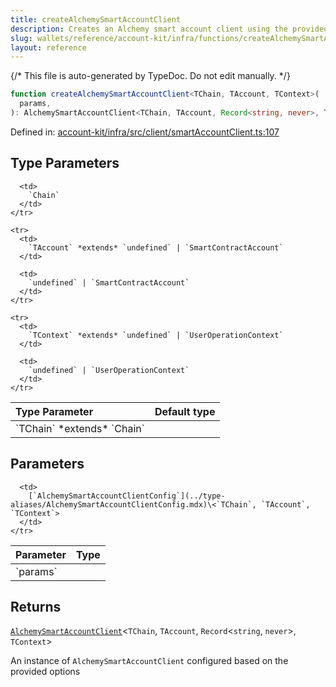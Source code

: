 ```yaml
---
title: createAlchemySmartAccountClient
description: Creates an Alchemy smart account client using the provided configuration options, including account details, gas manager configuration, and custom middleware.
slug: wallets/reference/account-kit/infra/functions/createAlchemySmartAccountClient
layout: reference
---
```


{/* This file is auto-generated by TypeDoc. Do not edit manually. */}

```ts
function createAlchemySmartAccountClient<TChain, TAccount, TContext>(
  params,
): AlchemySmartAccountClient<TChain, TAccount, Record<string, never>, TContext>;
```

Defined in: [account-kit/infra/src/client/smartAccountClient.ts:107](https://github.com/alchemyplatform/aa-sdk/blob/17aad1f572375d42a06c7e3238078a88a435d459/account-kit/infra/src/client/smartAccountClient.ts#L107)

## Type Parameters

<table>
  <thead>
    <tr>
      <th align="left">Type Parameter</th>
      <th align="left">Default type</th>
    </tr>
  </thead>

  <tbody>
    <tr>
      <td>
        `TChain` *extends* `Chain`
      </td>

      <td>
        `Chain`
      </td>
    </tr>

    <tr>
      <td>
        `TAccount` *extends* `undefined` | `SmartContractAccount`
      </td>

      <td>
        `undefined` | `SmartContractAccount`
      </td>
    </tr>

    <tr>
      <td>
        `TContext` *extends* `undefined` | `UserOperationContext`
      </td>

      <td>
        `undefined` | `UserOperationContext`
      </td>
    </tr>

  </tbody>
</table>

## Parameters

<table>
  <thead>
    <tr>
      <th align="left">Parameter</th>
      <th align="left">Type</th>
    </tr>
  </thead>

  <tbody>
    <tr>
      <td>
        `params`
      </td>

      <td>
        [`AlchemySmartAccountClientConfig`](../type-aliases/AlchemySmartAccountClientConfig.mdx)\<`TChain`, `TAccount`, `TContext`>
      </td>
    </tr>

  </tbody>
</table>

## Returns

[`AlchemySmartAccountClient`](../type-aliases/AlchemySmartAccountClient.mdx)\<`TChain`, `TAccount`, `Record`\<`string`, `never`>, `TContext`>

An instance of `AlchemySmartAccountClient` configured based on the provided options
